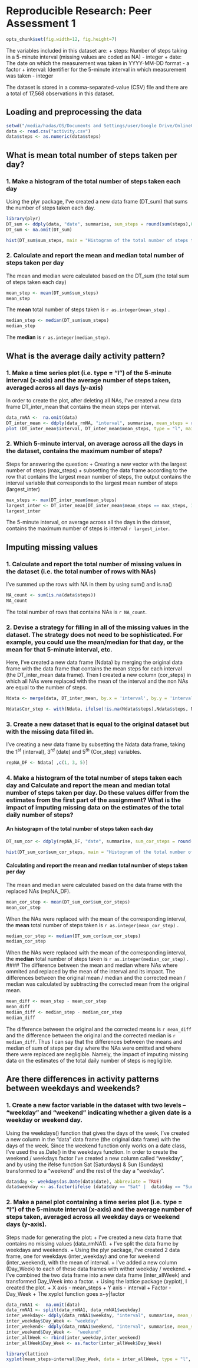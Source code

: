 # Reproducible Research: Peer Assessment 1
```r
opts_chunk$set(fig.width=12, fig.height=7)

```

The variables included in this dataset are:
+ steps: Number of steps taking in a 5-minute interval (missing values are coded as NA) - integer
+ date: The date on which the measurement was taken in YYYY-MM-DD format - a factor
+ interval: Identifier for the 5-minute interval in which measurement was taken - integer

The dataset is stored in a comma-separated-value (CSV) file and there are a total of 17,568 observations in this dataset.

## Loading and preprocessing the data
```r
setwd("/media/hadas/OS/Documents and Settings/user/Google Drive/OnlineCourses/R_Data_Science_Specialization/R_Reproducible_research/Assignments/Assignment_1")
data <- read.csv("activity.csv")
data$steps <- as.numeric(data$steps)
```

## What is mean total number of steps taken per day?
### 1. Make a histogram of the total number of steps taken each day

Using the plyr package, I've created a new data frame (DT_sum) that sums the number of steps taken each day.
```r
library(plyr)
DT_sum <- ddply(data, "date", summarise, sum_steps = round(sum(steps),0))
DT_sum <- na.omit(DT_sum)

hist(DT_sum$sum_steps, main = "Histogram of the total number of steps taken each day", xlab = "steps per day", col = "lightskyblue" )
```

### 2. Calculate and report the mean and median total number of steps taken per day
The mean and median were calculated based on the DT_sum (the total sum of steps taken each day)
```r
mean_step <- mean(DT_sum$sum_steps)
mean_step
```
The **mean** total number of steps taken is `r as.integer(mean_step)` .
```r
median_step <- median(DT_sum$sum_steps)
median_step

```
The **median** is `r as.integer(median_step)`.

## What is the average daily activity pattern?

### 1. Make a time series plot (i.e. type = "l") of the 5-minute interval (x-axis) and the average number of steps taken, averaged across all days (y-axis)
In order to create the plot, after deleting all NAs, I've created a new data frame DT_inter_mean that contains the mean steps per interval. 
```r
data_rmNA <-  na.omit(data)
DT_inter_mean <- ddply(data_rmNA, "interval", summarise, mean_steps = round(mean(steps),2))
plot (DT_inter_mean$interval, DT_inter_mean$mean_steps, type = "l", main = "5-minute interval mean steps", xlab = "interval", ylab = "steps", col = "blue")

```

### 2. Which 5-minute interval, on average across all the days in the dataset, contains the maximum number of steps?
Steps for answering the question:
+ Creating a new vector with the largest number of steps (max_steps)
+ subsetting the data frame according to the row that contains the largest mean number of steps, the output contains the interval variable that corresponds to the largest mean number of steps (largest_inter)
```r
max_steps <- max(DT_inter_mean$mean_steps) 
largest_inter <- DT_inter_mean[DT_inter_mean$mean_steps == max_steps, 1]
largest_inter 

```

The 5-minute interval, on average across all the days in the dataset, contains the maximum number of steps is interval `r largest_inter`.

## Imputing missing values

### 1. Calculate and report the total number of missing values in the dataset (i.e. the total number of rows with NAs)
I've summed up the rows with NA in them by using sum() and is.na()

```r

NA_count <- sum(is.na(data$steps)) 
NA_count

```
The total number of rows that contains NAs is `r NA_count`.

### 2. Devise a strategy for filling in all of the missing values in the dataset. The strategy does not need to be sophisticated. For example, you could use the mean/median for that day, or the mean for that 5-minute interval, etc.
Here, I've created a new data frame (Ndata) by merging the original data frame with the data frame that contains the mean steps for each interval (the DT_inter_mean data frame). Then I created a new column (cor_steps) in which all NAs were replaced with the mean of the interval and the non NAs are equal to the number of steps. 
```r
Ndata <- merge(data, DT_inter_mean, by.x = 'interval', by.y = 'interval' ) 

Ndata$Cor_step <- with(Ndata, ifelse(!is.na(Ndata$steps),Ndata$steps, Ndata$mean_steps))
```
### 3. Create a new dataset that is equal to the original dataset but with the missing data filled in.
I've creating a new data frame by subsetting the Ndata data frame, taking the $1^{st}$ (interval), $3^{rd}$ (date) and $5^{th}$ (Cor_step) variables.
```r

repNA_DF <- Ndata[ ,c(1, 3, 5)]
```

### 4. Make a histogram of the total number of steps taken each day and Calculate and report the mean and median total number of steps taken per day. Do these values differ from the estimates from the first part of the assignment? What is the impact of imputing missing data on the estimates of the total daily number of steps?

#### An histograpm of the total number of steps taken each day
```r
DT_sum_cor <- ddply(repNA_DF, "date", summarise, sum_cor_steps = round(sum(Cor_step),0))

hist(DT_sum_cor$sum_cor_steps, main = "Histogram of the total number of steps taken each day - NAs substituted by mean of interval", xlab = "steps per day", col = "lightskyblue" )
```

#### Calculating and report the mean and median total number of steps taken per day
The mean and median were calculated based on the data frame with the replaced NAs (repNA_DF).
```r
mean_cor_step <- mean(DT_sum_cor$sum_cor_steps)
mean_cor_step
```
When the NAs were replaced with the mean of the corresponding interval, the **mean** total number of steps taken is `r as.integer(mean_cor_step)` .
```r
median_cor_step <- median(DT_sum_cor$sum_cor_steps)
median_cor_step
```
When the NAs were replaced with the mean of the corresponding interval, the **median** total number of steps taken is `r as.integer(median_cor_step)` .
#### The difference between the mean and median where NAs where ommited and replaced by the mean of the interval and its impact.
The differences between the original mean / median and the corrected mean / median was calculated by subtracting the corrected mean from the original mean.   
```r
mean_diff <- mean_step - mean_cor_step
mean_diff
median_diff <- median_step - median_cor_step
median_diff
```
The difference between the original and the corrected means is `r mean_diff` and the difference between the original and the corrected median is `r median_diff`. Thus I can say that the differences between the means and median of sum of steps per day where the NAs were omitted and where there were replaced are negligible. Namely, the impact of imputing missing data on the estimates of the total daily number of steps is negligible.

## Are there differences in activity patterns between weekdays and weekends?

### 1. Create a new factor variable in the dataset with two levels – “weekday” and “weekend” indicating whether a given date is a weekday or weekend day.
Using the weekdays() function that gives the days of the week, I've created a new column in the "data" data frame (the original data frame) with the days of the week. Since the weekend function only works on a date class, I've used the as.Date() in the weekdays function. In order to create the weekend / weekdays factor I've created a new column called "weekday", and by using the ifelse function Sat (Saturdays)  & Sun (Sundays) transformed to a "weekend"  and the rest of the day a "weekday".
```r
data$day <- weekdays(as.Date(data$date), abbreviate = TRUE)
data$weekday <- as.factor(ifelse (data$day == "Sat" |  data$day == "Sun", "weekend", "weekday"))

```

### 2. Make a panel plot containing a time series plot (i.e. type = "l") of the 5-minute interval (x-axis) and the average number of steps taken, averaged across all weekday days or weekend days (y-axis). 
Steps made for generating the plot: 
+ I've created a new data frame that contains no missing values (data_rmNA1).
+ I've split the data frame by weekdays and weekends.
+ Using the plyr package, I've created 2 data frame, one for weekdays (inter_weekday) and one for weekend (inter_weekend), with the mean of interval.
+ I've added a new column (Day_Week) to each of these data frames with wither weekday / weekend.
+ I've combined the two data frame into a new data frame (inter_allWeek) and transformed Day_Week into a factor.
+ Using the lattice package (xyplot), I created the plot.
      + X axis - mean_steps
      + Y axis - interval
      + Factor - Day_Week
      + The xyplot function goes x~y|factor
```r
data_rmNA1 <-  na.omit(data)
data_rmNA1 <- split(data_rmNA1, data_rmNA1$weekday)
inter_weekday<- ddply(data_rmNA1$weekday, "interval", summarise, mean_steps = round(mean(steps),2))
inter_weekday$Day_Week <- "weekday"
inter_weekend<- ddply(data_rmNA1$weekend, "interval", summarise, mean_steps = round(mean(steps),2))
inter_weekend$Day_Week <-  "weekend"
inter_allWeek <- rbind(inter_weekday,inter_weekend)
inter_allWeek$Day_Week <- as.factor(inter_allWeek$Day_Week)

library(lattice)
xyplot(mean_steps~interval|Day_Week, data = inter_allWeek, type = "l", main = "Mean steps per interval by weekend or weekday", xlab = "interval", ylab = "Mean number of steps",col = "blue",  layout = (c(1,2)))
```
